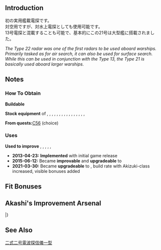 {{EquipmentInfo|30}}

==Introduction==
初の実用艦載電探です。<br>
対空用ですが、対水上電探としても使用可能です。<br>
13号電探と混載することも可能で、基本的にこの21号は大型艦に搭載されました。

''The Type 22 radar was one of the first radars to be used aboard warships. Primarily tasked as for air search, it can also be used for surface search. While this can be used in conjunction with the Type 13, the Type 21 is basically used aboard larger warships.''

==Notes==
<div class="mw-collapsible"><h3>How To Obtain</h3>
<div class="mw-collapsible-content">
'''Buildable'''

'''Stock equipment''' of {{Ship/Link|Abukuma Kai}}, {{Ship/Link|Chikuma Kai Ni}}, {{Ship/Link|Hiei Kai Ni}}, {{Ship/Link|Isuzu Kai Ni}}, {{Ship/Link|Isuzu Kai}}, {{Ship/Link|Junyou Kai Ni}}, {{Ship/Link|Kinu Kai}}, {{Ship/Link|Kirishima Kai Ni}}, {{Ship/Link|Kitakami Kai Ni}}, {{Ship/Link|Kongou Kai Ni}}, {{Ship/Link|Maya Kai}}, {{Ship/Link|Mikuma Kai}}, {{Ship/Link|Naka Kai Ni}}, {{Ship/Link|Ooi Kai Ni}}, {{Ship/Link|Suzuya Kai}}, {{Ship/Link|Tone Kai Ni}}, {{Ship/Link|Yahagi Kai}}

'''From quests: '''[[Quests#C56|C56]] (choice)

</div></div>

<div class="mw-collapsible"><h3>Uses</h3>
<div class="mw-collapsible-content">
'''Used to improve''' {{Equipment/Link|Type 13 Air Radar}}, {{Equipment/Link|Type 21 Air Radar}}, {{Equipment/Link|Type 42 Air Radar}}, {{Equipment/Link|Type 21 Air Radar Kai}}, {{Equipment/Link|SK Radar}}, {{Equipment/Link|Type 21 Air Radar Kai Ni}}

</div></div>


<div class="mw-collapsible><h3>Updates History</h3>
<div class="mw-collapsible-content>
* '''2013-04-23:''' '''Implemented''' with initial game release
* '''2015-06-12:''' Became '''improvable''' and '''upgradeable''' to {{Equipment/Link|Type 21 Air Radar Kai}}
* '''2021-03-30:''' Became '''upgradeable''' to {{Equipment/Link|Type 21 Air Radar Kai Ni}}, build rate with Akizuki-class increased, visible bonuses added
</div></div>

==Fit Bonuses==
{{:Type_21_Air_Radar/Bonuses}}

==Akashi's Improvement Arsenal==
{{AkashiWorkshop}}
{{AkashiWorkshopLine2
|Name={{PAGENAME}}
|ItemType=Radar
|Fuel=10
|Ammo=0
|Steel=40
|Baux=50
|Mats0-5=5/6
|Mats6-9=6/8
|Mats10=12/16
|Screws0-5=2/3
|Screws6-9=3/5
|Screws10=5/13
|EquipConsume0-5=-
|EquipConsume6-9=1x{{Radar|Type 21 Air RADAR}}
|EquipConsume10=2x{{Radar|Type 21 Air RADAR}}
|Mon=I<br>I1<br>I2<br>&nbsp;<br>&nbsp;
|Wed=&nbsp;<br>&nbsp;<br>&nbsp;<br>H<br>H1
|Thu=&nbsp;<br>&nbsp;<br>&nbsp;<br>H<br>H1
|Fri=I<br>&nbsp;<br>I2<br>H<br>&nbsp;
|Sat=I<br>&nbsp;<br>I2<br>H<br>&nbsp;
|Sun=I<br>&nbsp;<br>I2<br>&nbsp;<br>&nbsp;
|2ndShip=[[Ise|Ise (base)]]<br>[[Ise#First Upgrade|Ise Kai]]<br>[[Ise#Second Upgrade|Ise Kai Ni]]<br>[[Hyuuga|Hyuuga&nbsp;(base)]]<br>[[Hyuuga#First Upgrade|Hyuuga Kai]]
|Notes=[[Hyuuga#Second Upgrade|Hyuuga Kai Ni]] can NOT improve this equipment.<br>Upgrades to [[Type 21 Air RADAR Kai]].
|Mats10:2=8/16
|Screws10:2=6/12
|EquipConsume10:2=1x{{Radar|Type 21 Air Radar Kai}}<br>{{ArmMat}}
|Tue:2=M
|Wed:2=M
|Thu:2=M
|2ndShip:2=[[Mogami]]
|Notes:2=Consumes [[Type 21 Air Radar Kai]] to upgrade.<br>Upgrades to [[Type 21 Air Radar Kai Ni]].
}}
|}

==See Also==
[[wikipedia:ja:二式二号電波探信儀一型|二式二号電波探信儀一型]]
{{Equipmentlist}}
